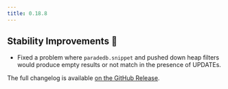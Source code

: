 ```yaml
---
title: 0.18.8
---
```


## Stability Improvements 💪

- Fixed a problem where `paradedb.snippet` and pushed down heap filters would produce empty results or not match in the presence of UPDATEs.

The full changelog is available [on the GitHub Release](https://github.com/paradedb/paradedb/releases/tag/v0.18.8).

